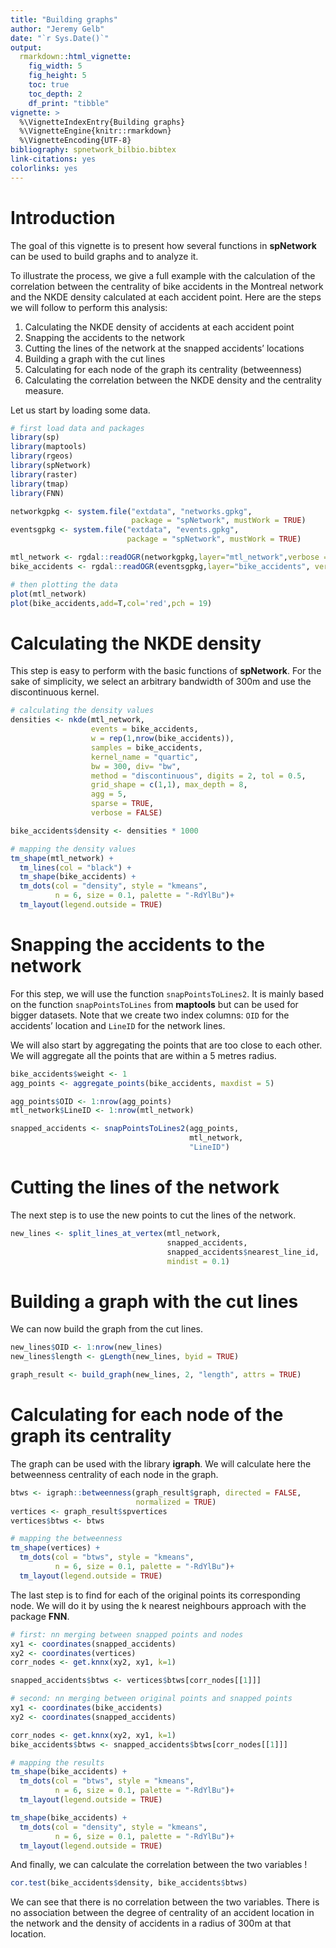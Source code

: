---
title: "Building graphs"
author: "Jeremy Gelb"
date: "`r Sys.Date()`"
output:
  rmarkdown::html_vignette:
    fig_width: 5
    fig_height: 5
    toc: true
    toc_depth: 2
    df_print: "tibble"
vignette: >
  %\VignetteIndexEntry{Building graphs}
  %\VignetteEngine{knitr::rmarkdown}
  %\VignetteEncoding{UTF-8}
bibliography: spnetwork_bilbio.bibtex
link-citations: yes
colorlinks: yes
---

# Introduction

The goal of this vignette is to present how several functions in **spNetwork** can be used to build graphs and to analyze it. 

To illustrate the process, we give a full example with the calculation of the correlation between the centrality of bike accidents in the Montreal network and the NKDE density calculated at each accident point. Here are the steps we will follow to perform this analysis: 

1. Calculating the NKDE density of accidents at each accident point
2. Snapping the accidents to the network
3. Cutting the lines of the network at the snapped accidents' locations
4. Building a graph with the cut lines
5. Calculating for each node of the graph its centrality (betweenness)
6. Calculating the correlation between the NKDE density and the centrality measure.

Let us start by loading some data.

```{r message=FALSE, warning=FALSE}
# first load data and packages
library(sp)
library(maptools)
library(rgeos)
library(spNetwork)
library(raster)
library(tmap)
library(FNN)

networkgpkg <- system.file("extdata", "networks.gpkg",
                           package = "spNetwork", mustWork = TRUE)
eventsgpkg <- system.file("extdata", "events.gpkg",
                          package = "spNetwork", mustWork = TRUE)

mtl_network <- rgdal::readOGR(networkgpkg,layer="mtl_network",verbose = FALSE)
bike_accidents <- rgdal::readOGR(eventsgpkg,layer="bike_accidents", verbose = FALSE)

# then plotting the data
plot(mtl_network)
plot(bike_accidents,add=T,col='red',pch = 19)
```

# Calculating the NKDE density

This step is easy to perform with the basic functions of **spNetwork**. For the sake of simplicity, we select an arbitrary bandwidth of 300m and use the discontinuous kernel.

```{r message=FALSE, warning=FALSE}
# calculating the density values
densities <- nkde(mtl_network, 
                  events = bike_accidents,
                  w = rep(1,nrow(bike_accidents)),
                  samples = bike_accidents,
                  kernel_name = "quartic",
                  bw = 300, div= "bw", 
                  method = "discontinuous", digits = 2, tol = 0.5,
                  grid_shape = c(1,1), max_depth = 8,
                  agg = 5,
                  sparse = TRUE,
                  verbose = FALSE)

bike_accidents$density <- densities * 1000

# mapping the density values
tm_shape(mtl_network) + 
  tm_lines(col = "black") +
  tm_shape(bike_accidents) + 
  tm_dots(col = "density", style = "kmeans",
          n = 6, size = 0.1, palette = "-RdYlBu")+
  tm_layout(legend.outside = TRUE) 
```

# Snapping the accidents to the network

For this step, we will use the function `snapPointsToLines2`. It is mainly based on the function `snapPointsToLines` from **maptools** but can be used for bigger datasets. Note that we create two index columns: `OID` for the accidents' location and `LineID` for the network lines.

We will also start by aggregating the points that are too close to each other. We will aggregate all the points that are within a 5 metres radius.

```{r message=FALSE, warning=FALSE}
bike_accidents$weight <- 1
agg_points <- aggregate_points(bike_accidents, maxdist = 5)

agg_points$OID <- 1:nrow(agg_points)
mtl_network$LineID <- 1:nrow(mtl_network)

snapped_accidents <- snapPointsToLines2(agg_points, 
                                        mtl_network,
                                        "LineID")
```

# Cutting the lines of the network

The next step is to use the new points to cut the lines of the network.

```{r message=FALSE, warning=FALSE}
new_lines <- split_lines_at_vertex(mtl_network, 
                                   snapped_accidents,
                                   snapped_accidents$nearest_line_id,
                                   mindist = 0.1)
```

# Building a graph with the cut lines

We can now build the graph from the cut lines.

```{r message=FALSE, warning=FALSE}
new_lines$OID <- 1:nrow(new_lines)
new_lines$length <- gLength(new_lines, byid = TRUE)

graph_result <- build_graph(new_lines, 2, "length", attrs = TRUE)
```

# Calculating for each node of the graph its centrality

The graph can be used with the library **igraph**. We will calculate here the betweenness centrality of each node in the graph.

```{r message=FALSE, warning=FALSE}
btws <- igraph::betweenness(graph_result$graph, directed = FALSE,
                            normalized = TRUE)
vertices <- graph_result$spvertices
vertices$btws <- btws

# mapping the betweenness
tm_shape(vertices) + 
  tm_dots(col = "btws", style = "kmeans",
          n = 6, size = 0.1, palette = "-RdYlBu")+
  tm_layout(legend.outside = TRUE) 

```

The last step is to find for each of the original points its corresponding node. We will do it by using the k nearest neighbours approach with the package **FNN**.

```{r message=FALSE, warning=FALSE}

# first: nn merging between snapped points and nodes
xy1 <- coordinates(snapped_accidents)
xy2 <- coordinates(vertices)
corr_nodes <- get.knnx(xy2, xy1, k=1)

snapped_accidents$btws <- vertices$btws[corr_nodes[[1]]]

# second: nn merging between original points and snapped points
xy1 <- coordinates(bike_accidents)
xy2 <- coordinates(snapped_accidents)

corr_nodes <- get.knnx(xy2, xy1, k=1)
bike_accidents$btws <- snapped_accidents$btws[corr_nodes[[1]]]

# mapping the results
tm_shape(bike_accidents) + 
  tm_dots(col = "btws", style = "kmeans",
          n = 6, size = 0.1, palette = "-RdYlBu")+
  tm_layout(legend.outside = TRUE)

tm_shape(bike_accidents) + 
  tm_dots(col = "density", style = "kmeans",
          n = 6, size = 0.1, palette = "-RdYlBu")+
  tm_layout(legend.outside = TRUE) 
```

And finally, we can calculate the correlation between the two variables !

```{r message=FALSE, warning=FALSE}
cor.test(bike_accidents$density, bike_accidents$btws)
```

We can see that there is no correlation between the two variables. There is no association between the degree of centrality of an accident location in the network and the density of accidents in a radius of 300m at that location.
